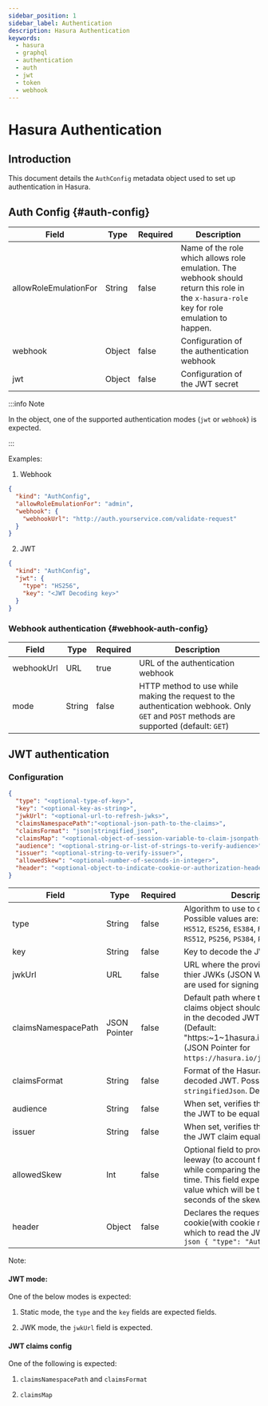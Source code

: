 ```yaml
---
sidebar_position: 1
sidebar_label: Authentication
description: Hasura Authentication
keywords:
  - hasura
  - graphql
  - authentication
  - auth
  - jwt
  - token
  - webhook
---
```


# Hasura Authentication

## Introduction

This document details the `AuthConfig` metadata object used to set up authentication in Hasura.

## Auth Config {#auth-config}

| Field                 | Type   | Required | Description                                                                                                                                |
|-----------------------|--------|----------|--------------------------------------------------------------------------------------------------------------------------------------------|
| allowRoleEmulationFor | String | false    | Name of the role which allows role emulation. The webhook should return this role in the `x-hasura-role` key for role emulation to happen. |
| webhook               | Object | false    | Configuration of the authentication webhook                                                                                                |
| jwt                   | Object | false    | Configuration of the JWT secret                                                                                                            |

:::info Note

In the object, one of the supported authentication modes (`jwt` or `webhook`) is expected.

:::

Examples:


1. Webhook

```json
{
  "kind": "AuthConfig",
  "allowRoleEmulationFor": "admin",
  "webhook": {
    "webhookUrl": "http://auth.yourservice.com/validate-request"
  }
}
```

2. JWT

```json
{
  "kind": "AuthConfig",
  "jwt": {
    "type": "HS256",
    "key": "<JWT Decoding key>"
  }
}
```



### Webhook authentication {#webhook-auth-config}

| Field      | Type   | Required | Description                                                                                                                             |
|------------|--------|----------|-----------------------------------------------------------------------------------------------------------------------------------------|
| webhookUrl | URL    | true     | URL of the authentication webhook                                                                                                       |
| mode       | String | false    | HTTP method to use while making the request to the authentication webhook. Only `GET` and `POST` methods are supported (default: `GET`) |


## JWT authentication

### Configuration

```json
{
  "type": "<optional-type-of-key>",
  "key": "<optional-key-as-string>",
  "jwkUrl": "<optional-url-to-refresh-jwks>",
  "claimsNamespacePath":"<optional-json-path-to-the-claims>",
  "claimsFormat": "json|stringified_json",
  "claimsMap": "<optional-object-of-session-variable-to-claim-jsonpath-or-literal-value>",
  "audience": "<optional-string-or-list-of-strings-to-verify-audience>",
  "issuer": "<optional-string-to-verify-issuer>",
  "allowedSkew": "<optional-number-of-seconds-in-integer>",
  "header": "<optional-object-to-indicate-cookie-or-authorization-header>"
}
```

| Field               | Type         | Required | Description                                                                                                                                                                                        |
|---------------------|--------------|----------|----------------------------------------------------------------------------------------------------------------------------------------------------------------------------------------------------|
| type                | String       | false    | Algorithm to use to decode the JWT. Possible values are: `HS256`, `HS384`, `HS512`, `ES256`, `ES384`, `RS256`, `RS384`, `RS512`, `PS256`, `PS384`, `PS512` and `EdDSA`                             |
| key                 | String       | false    | Key to decode the JWT                                                                                                                                                                              |
| jwkUrl              | URL          | false    | URL where the provider publishes thier JWKs (JSON Web keys - which are used for signing the JWTs)                                                                                                  |
| claimsNamespacePath | JSON Pointer | false    | Default path where the Hasura claims object should be looked up at in the decoded JWT. Default: (Default: "https:~1~1hasura.io~1jwt~1claims" (JSON Pointer for `https://hasura.io/jwt/claims`))    |
| claimsFormat        | String       | false    | Format of the Hasura claims in the decoded JWT. Possible value: `json`, `stringifiedJson`. Default: `json`.                                                                                        |
| audience            | String       | false    | When set, verifies the `aud` claims in the JWT to be equal to this value.                                                                                                                          |
| issuer              | String       | false    | When set, verifies the `iss` claim in the JWT claim equal to this value.                                                                                                                           |
| allowedSkew         | Int          | false    | Optional field to provide some leeway (to account for clock skews) while comparing the JWT expiry time. This field expects an integer value which will be the number of seconds of the skew value. |
| header              | Object       | false    | Declares the request header or the cookie(with cookie name) from which to read the JWT from. Default: ```json { "type": "Authorization" }```                                                                                                        |

Note:


#### JWT mode:

One of the below modes is expected:

1. Static mode, the `type` and the `key` fields are expected fields.

2. JWK mode, the `jwkUrl` field is expected.

#### JWT claims config

One of the following is expected:

1. `claimsNamespacePath` and `claimsFormat`

2. `claimsMap`
